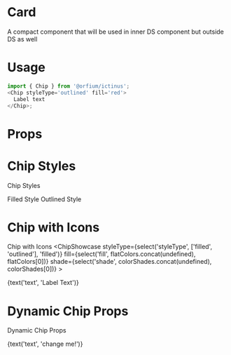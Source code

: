 
<Meta title="Design System/Chip" component={Chip} />

# Card

A compact component that will be used in inner DS component but outside DS as well

# Usage

```js
import { Chip } from '@orfium/ictinus';
<Chip styleType='outlined' fill='red'>
  Label text
</Chip>;
```

# Props

<Props of={Chip} />

# Chip Styles

Chip Styles

<Preview>
  <Story name="Chip Styles">
    <Stack>
        <Chip styleType='filled'
          fill={select('fill', flatColors.concat(undefined), flatColors[0])} shade={select('shade', colorShades.concat(undefined), colorShades[0])}
        >
        Filled Style
        </Chip>
        <Chip styleType='outlined'
          fill={select('fill', flatColors.concat(undefined), flatColors[0])} shade={select('shade', colorShades.concat(undefined), colorShades[0])}
        >
        Outlined Style
        </Chip>
    </Stack>
  </Story>
</Preview>

<!-- # Chip Sizes

Chip Sizes

<Preview>
  <Story name="Chip Sizes">
    <Stack>
        <Chip styleType={select('styleType', ['filled', 'outlined'], 'filled')} size='md'
          fill={select('fill', flatColors.concat(undefined), flatColors[0])} shade={select('shade', colorShades.concat(undefined), colorShades[0])}
        >
        Medium Size
        </Chip>
        <Chip styleType={select('styleType', ['filled', 'outlined'], 'filled')} size='sm'
          fill={select('fill', flatColors.concat(undefined), flatColors[0])} shade={select('shade', colorShades.concat(undefined), colorShades[0])}
        >
        Small Size
        </Chip>
    </Stack>
  </Story>
</Preview> -->


# Chip with Icons

Chip with Icons
<Preview>
  <Story name="Chip with Icons">
    <Stack>
      <ChipShowcase styleType={select('styleType', ['filled', 'outlined'], 'filled')}
        fill={select('fill', flatColors.concat(undefined), flatColors[0])} shade={select('shade', colorShades.concat(undefined), colorShades[0])}
      >
        <div>{text('text', 'Label Text')}</div>
      </ChipShowcase>
    </Stack>
  </Story>
</Preview>

# Dynamic Chip Props

Dynamic Chip Props

<Preview>
  <Story name="Dynamic Chip Props">
    <Stack>
      <Chip styleType={select('styleType', ['filled', 'outlined'], 'filled')}
        fill={select('fill', flatColors.concat(undefined), flatColors[0])} shade={select('shade', colorShades.concat(undefined), colorShades[0])}
      >
        <div>{text('text', 'change me!')}</div>
      </Chip>
    </Stack>
  </Story>
</Preview>
